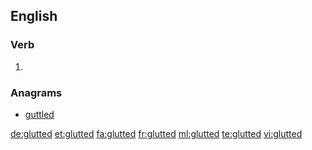==English==

===Verb===
{{head|en|verb form}}

# {{en-past of|glut}}

===Anagrams===
* [[guttled#English|guttled]]

[[de:glutted]]
[[et:glutted]]
[[fa:glutted]]
[[fr:glutted]]
[[ml:glutted]]
[[te:glutted]]
[[vi:glutted]]